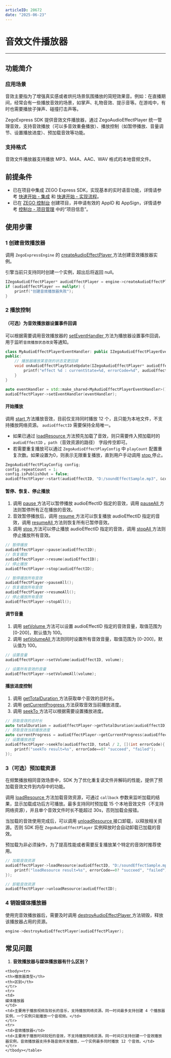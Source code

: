 ```yaml
---
articleID: 20672
date: "2025-06-23"
---
```



# 音效文件播放器

- - -

## 功能简介

### 应用场景

音效主要指为了增强真实感或者烘托场景氛围播放的简短效果音。例如：在直播期间，经常会有一些播放音效的场景，如掌声、礼物音效、提示音等。在游戏中，有时也需要播放子弹声、碰撞打击声等。

ZegoExpress SDK 提供音效文件播放器，通过 ZegoAudioEffectPlayer 统一管理音效，支持音效播放（可以多音效重叠播放）、播放控制（如暂停播放、音量调节、设置播放进度）、预加载音效等功能。

### 支持格式

音效文件播放器支持播放 MP3、M4A、AAC、WAV 格式的本地音频文件。

## 前提条件

- 已在项目中集成 ZEGO Express SDK，实现基本的实时语音功能，详情请参考 [快速开始 - 集成](!ExpressAudioSDK-Integration/SDK_Integration) 和 [快速开始 - 实现流程](!ExpressAudioSDK-Integration/Solution_Implementation)。
- 已在 [ZEGO 控制台](https://console.zego.im) 创建项目，并申请有效的 AppID 和 AppSign，详情请参考 [控制台 - 项目管理](/console/project-info) 中的“项目信息”。

## 使用步骤

### 1 创建音效播放器

调用 `ZegoExpressEngine` 的 [createAudioEffectPlayer ](@createAudioEffectPlayer) 方法创建音效播放器实例。

<Warning title="注意">


引擎当前只支持同时创建一个实例，超出后将返回 null。

</Warning>



```cpp
IZegoAudioEffectPlayer* audioEffectPlayer = engine->createAudioEffectPlayer();
if (audioEffectPlayer == nullptr) {
    printf("创建音效播放器失败");
}
```

### 2 播放控制

#### （可选）为音效播放器设置事件回调

可以根据需要调用音效播放器的 [setEventHandler ](@setEventHandler) 方法为播放器设置事件回调，用于监听`音效播放状态改变`等通知。

```cpp
class MyAudioEffectPlayerEventHandler: public IZegoAudioEffectPlayerEventHandler{
public:
    // 播放器播放某音效的状态变更回调
    void onAudioEffectPlayStateUpdate(IZegoAudioEffectPlayer* audioEffectPlayer, unsigned int audioEffectID, ZegoAudioEffectPlayState state, int errorCode) override{
        printf("effect %d : currentState=%d, errorCode=%d", audioEffectID, state, errorCode);
    }
}

auto eventHandler = std::make_shared<MyAudioEffectPlayerEventHandler>();
audioEffectPlayer->setEventHandler(eventHandler);
```

#### 开始播放

调用 [start ](@start) 方法播放音效，目前仅支持同时播放 12 个，且只能为本地文件，不支持播放网络资源。 `audioEffectID` 需要保持全局唯一。

* 如果已通过 [loadResource ](@loadResource) 方法预先加载了音效，则只需要传入预加载时的 `audioEffectID` ，`path`（音效资源的路径） 字段传空即可。
* 若需要重复播放可以通过 `ZegoAudioEffectPlayConfig` 中 `playCount` 配置重复次数。如果设置为0，则表示无限重复播放，直到用户手动调用 [stop ](@stop) 停止。

```cpp
ZegoAudioEffectPlayConfig config;
config.repeatCount = 1;
config.isPublishOut = false;
audioEffectPlayer->start(audioEffectID, "D:/soundEffectSample.mp3", &config);
```

#### 暂停、恢复、停止播放

1. 调用 [pause ](@pause) 方法可以暂停播放 audioEffectID 指定的音效，调用 [pauseAll ](https://doc-zh.zego.im/article/api?doc=Express_Video_SDK_API~CPP_windows~class~zego-express-i-zego-audio-effect-player#pause-all) 方法则暂停所有正在播放的音效。
2. 音效暂停播放后，调用 [resume ](@resume) 方法可以恢复播放 audioEffectID 指定的音效，调用 [resumeAll ](@resumeAll) 方法则恢复所有已暂停音效。
3. 调用 [stop ](@stop) 方法可以停止播放 audioEffectID 指定的音效，调用 [stopAll ](@stopAll) 方法则停止播放所有音效。

```cpp
// 暂停播放
audioEffectPlayer->pause(audioEffectID);
// 恢复播放
audioEffectPlayer->resume(audioEffectID);
// 停止播放
audioEffectPlayer->stop(audioEffectID);

// 暂停播放所有音效
audioEffectPlayer->pauseAll();
// 恢复播放所有音效
audioEffectPlayer->resumeAll();
// 停止播放所有音效
audioEffectPlayer->stopAll();
```

#### 调节音量

1. 调用 [setVolume ](@setVolume) 方法可以设置 audioEffectID 指定的音效音量，取值范围为 [0-200]，默认值为 100。
2. 调用 [setVolumeAll ](@setVolumeAll) 方法则同时设置所有音效音量，取值范围为 [0-200]，默认值为 100。

```cpp
// 设置音量
audioEffectPlayer->setVolume(audioEffectID, volume);

// 设置所有音效的音量
audioEffectPlayer->setVolumeAll(volume);
```

#### 播放进度控制

1. 调用 [getTotalDuration ](@getTotalDuration) 方法获取单个音效的总时长。
2. 调用 [getCurrentProgress ](@getCurrentProgress) 方法获取音效当前播放进度。
3. 调用 [seekTo ](@seekTo) 方法可以根据需要设置播放进度。

```cpp
// 获取音效的总时长
auto totalDuration = audioEffectPlayer->getTotalDuration(audioEffectID);
// 获取音效当前播放进度
auto currentProgress = audioEffectPlayer->getCurrentProgress(audioEffectID);
// 设置播放进度
audioEffectPlayer->seekTo(audioEffectID, total / 2, [](int errorCode){
    printf("seekTo result=%s", errorCode==0? "succeed", "failed");
});
```

### 3（可选）预加载资源

在频繁播放相同音效场景中，SDK 为了优化重复读文件并解码的性能，提供了预加载音效文件到内存中的功能。

调用 [loadResource ](@loadResource) 方法加载音效资源，可通过 `callback` 参数来监听加载的结果，显示加载成功后方可播放。最多支持同时预加载 15 个本地音效文件（不支持网络资源），并且单个音效文件时长不能超过 30s，否则加载会报错。

当加载的音效使用完成后，可以调用 [unloadResource ](@unloadResource) 接口卸载，以释放相关资源。否则 SDK 将在 `ZegoAudioEffectPlayer` 实例释放时会自动卸载已加载的音效。

<Note title="说明">
预加载为非必须操作，为了提高性能或者需要反复播放某个特定的音效时推荐使用。

</Note>



```cpp
// 加载音效资源
audioEffectPlayer->loadResource(audioEffectID, "D:/soundEffectSample.mp3", [](int errorCode){
    printf("loadResource result=%s", errorCode==0? "succeed", "failed");
});

// 卸载音效资源
audioEffectPlayer->unloadResource(audioEffectID);
```

### 4 销毁媒体播放器

使用完音效播放器后，需要及时调用 [destroyAudioEffectPlayer ](@destroyAudioEffectPlayer) 方法销毁，释放该播放器占用的资源。

```cpp
engine->destroyAudioEffectPlayer(audioEffectPlayer);
```

## 常见问题

1. **音效播放器与媒体播放器有什么区别？**

<table>

    <tbody><tr>
    <th>播放器类型</th>
    <th>区别</th>
    </tr>
    <tr>
    <td>
    媒体播放器
    </td>
    <td>主要用于播放视频及较长的音乐，支持播放网络资源。同一时间最多支持创建 4 个播放器实例，一个实例只能播放一个音视频。</td>
    </tr>
    <tr>
    <td>音效播放器</td>
    <td>主要用于播放时间较短的音效，不支持播放网络资源。同一时间只支持创建一个音效播放器实例，音效播放器支持多路音效并发播放，一个实例最多同时播放 12 个音效。</td>
    </tr>
    </tbody></table>
